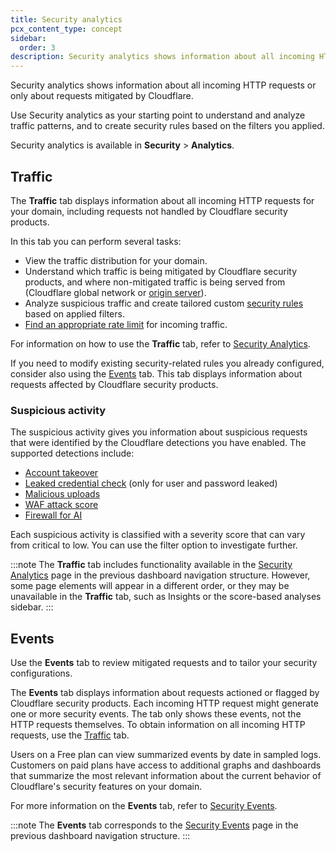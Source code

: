 ```yaml
---
title: Security analytics
pcx_content_type: concept
sidebar:
  order: 3
description: Security analytics shows information about all incoming HTTP requests or mitigated requests (rule matches).
---
```



Security analytics shows information about all incoming HTTP requests or only about requests mitigated by Cloudflare.

Use Security analytics as your starting point to understand and analyze traffic patterns, and to create security rules based on the filters you applied.

Security analytics is available in **Security** > **Analytics**.

## Traffic

The **Traffic** tab displays information about all incoming HTTP requests for your domain, including requests not handled by Cloudflare security products.

In this tab you can perform several tasks:

- View the traffic distribution for your domain.
- Understand which traffic is being mitigated by Cloudflare security products, and where non-mitigated traffic is being served from (Cloudflare global network or [origin server](https://www.cloudflare.com/learning/cdn/glossary/origin-server/)).
- Analyze suspicious traffic and create tailored custom [security rules](/security/rules/) based on applied filters.
- [Find an appropriate rate limit](/waf/rate-limiting-rules/find-rate-limit/) for incoming traffic.

For information on how to use the **Traffic** tab, refer to [Security Analytics](/waf/analytics/security-analytics/#adjusting-displayed-data).

If you need to modify existing security-related rules you already configured, consider also using the [Events](#events) tab. This tab displays information about requests affected by Cloudflare security products.

### Suspicious activity

The suspicious activity gives you information about suspicious requests that were identified by the Cloudflare detections you have enabled. The supported detections include:

- [Account takeover](/bots/additional-configurations/detection-ids/#account-takeover-detections)
- [Leaked credential check](/waf/detections/leaked-credentials/) (only for user and password leaked)
- [Malicious uploads](/waf/detections/malicious-uploads/)
- [WAF attack score](/waf/detections/attack-score/)
- [Firewall for AI](/waf/detections/firewall-for-ai/)

Each suspicious activity is classified with a severity score that can vary from critical to low. You can use the filter option to investigate further.

:::note
The **Traffic** tab includes functionality available in the [Security Analytics](/waf/analytics/security-analytics/) page in the previous dashboard navigation structure. However, some page elements will appear in a different order, or they may be unavailable in the **Traffic** tab, such as Insights or the score-based analyses sidebar.
:::

## Events

Use the **Events** tab to review <GlossaryTooltip term="mitigated request">mitigated requests</GlossaryTooltip> and to tailor your security configurations.

The **Events** tab displays information about requests actioned or flagged by Cloudflare security products. Each incoming HTTP request might generate one or more security events. The tab only shows these events, not the HTTP requests themselves. To obtain information on all incoming HTTP requests, use the [Traffic](#traffic) tab.

Users on a Free plan can view summarized events by date in sampled logs. Customers on paid plans have access to additional graphs and dashboards that summarize the most relevant information about the current behavior of Cloudflare's security features on your domain.

For more information on the **Events** tab, refer to [Security Events](/waf/analytics/security-events/).

:::note
The **Events** tab corresponds to the [Security Events](/waf/analytics/security-events/) page in the previous dashboard navigation structure.
:::
